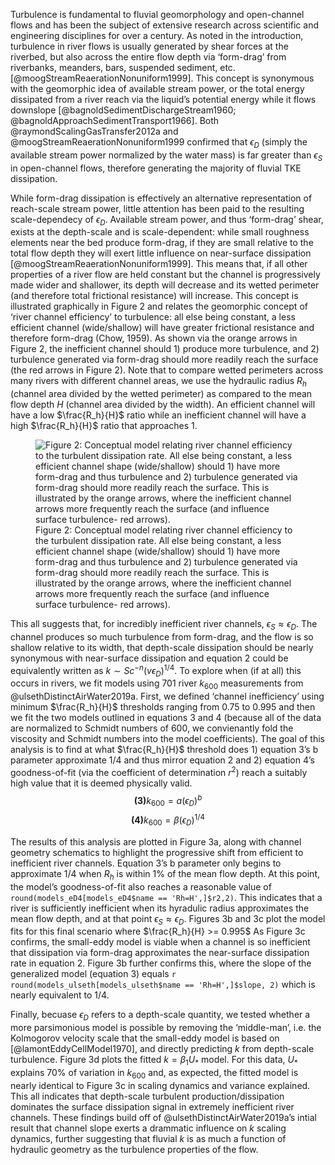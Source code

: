 Turbulence is fundamental to fluvial geomorphology and open-channel flows and has been the subject of extensive research across scientific and engineering disciplines for over a century. As noted in the introduction, turbulence in river flows is usually generated by shear forces at the riverbed, but also across the entire flow depth via 'form-drag' from riverbanks, meanders, bars, suspended sediment, etc. [@moogStreamReaerationNonuniform1999]. This concept is synonymous with the geomorphic idea of available stream power, or the total energy dissipated from a river reach via the liquid's potential energy while it flows downslope [@bagnoldSedimentDischargeStream1960; @bagnoldApproachSedimentTransport1966]. Both @raymondScalingGasTransfer2012a and @moogStreamReaerationNonuniform1999 confirmed that $\epsilon_D$ (simply the available stream power normalized by the water mass) is far greater than $\epsilon_S$ in open-channel flows, therefore generating the majority of fluvial TKE dissipation.

While form-drag dissipation is effectively an alternative representation of reach-scale stream power, little attention has been paid to the resulting scale-dependecy of $\epsilon_D$. Available stream power, and thus 'form-drag' shear, exists at the depth-scale and is scale-dependent: while small roughness elements near the bed produce form-drag, if they are small relative to the total flow depth they will exert little influence on near-surface dissipation [@moogStreamReaerationNonuniform1999]. This means that, if all other properties of a river flow are held constant but the channel is progressively made wider and shallower, its depth will decrease and its wetted perimeter (and therefore total frictional resistance) will increase. This concept is illustrated graphically in Figure 2 and relates the geomorphic concept of 'river channel efficiency' to turbulence: all else being constant, a less efficient channel (wide/shallow) will have greater frictional resistance and therefore form-drag (Chow, 1959). As shown via the orange arrows in Figure 2, the inefficient channel should 1) produce more turbulence, and 2) turbulence generated via form-drag should more readily reach the surface (the red arrows in Figure 2). Note that to compare wetted perimeters across many rivers with different channel areas, we use the hydraulic radius $R_h$ (channel area divided by the wetted perimeter) as compared to the mean flow depth $H$ (channel area divided by the width). An efficient channel will have a low $\frac{R_h}{H}$ ratio while an inefficient channel will have a high $\frac{R_h}{H}$ ratio that approaches 1.

![Figure 2: Conceptual model relating river channel efficiency to the turbulent dissipation rate. All else being constant, a less efficient channel shape (wide/shallow) should 1) have more form-drag and thus turbulence and 2) turbulence generated via form-drag should more readily reach the surface. This is illustrated by the orange arrows, where the inefficient channel arrows more frequently reach the surface (and influence surface turbulence- red arrows).](cache/k600_theory/conceptual_model.jpg)

This all suggests that, for incredibly inefficient river channels, $\epsilon_S \approx \epsilon_D$. The channel produces so much turbulence from form-drag, and the flow is so shallow relative to its width, that depth-scale dissipation should be nearly synonymous with near-surface dissipation and equation 2 could be equivalently written as $k\sim Sc^{-n}(v\epsilon_D)^{1/4}$. To explore when (if at all) this occurs in rivers, we fit models using 701 river $k_{600}$ measurements from @ulsethDistinctAirWater2019a. First, we defined 'channel inefficiency' using minimum $\frac{R_h}{H}$ thresholds ranging from 0.75 to 0.995 and then we fit the two models outlined in equations 3 and 4 (because all of the data are normalized to Schmidt numbers of 600, we convienantly fold the viscosity and Schmidt numbers into the model coefficients). The goal of this analysis is to find at what $\frac{R_h}{H}$ threshold does 1) equation 3's b parameter approximate 1/4 and thus mirror equation 2 and 2) equation 4's goodness-of-fit (via the coefficient of determination $r^2$) reach a suitably high value that it is deemed physically valid.
$$\mathbf{(3)} k_{600}=a(\epsilon_D)^{b}$$
$$\mathbf{(4)} k_{600}=\beta(\epsilon_D)^{1/4}$$

The results of this analysis are plotted in Figure 3a, along with channel geometry schematics to highlight the progressive shift from efficient to inefficient river channels. Equation 3's b parameter only begins to approximate 1/4 when $R_h$ is within 1% of the mean flow depth. At this point, the model's goodness-of-fit also reaches a reasonable value of `round(models_eD4[models_eD4$name == 'Rh=H',]$r2,2)`. This indicates that a river is sufficiently inefficient when its hyradulic radius approximates the mean flow depth, and at that point $\epsilon_S \approx \epsilon_D$. Figures 3b and 3c plot the model fits for this final scenario where $\frac{R_h}{H} >= 0.995$ As Figure 3c confirms, the small-eddy model is viable when a channel is so inefficient that dissipation via form-drag approximates the near-surface dissipation rate in equation 2. Figure 3b further confirms this, where the slope of the generalized model (equation 3) equals `r round(models_ulseth[models_ulseth$name == 'Rh=H',]$slope, 2)` which is nearly equivalent to 1/4.

Finally, becuase $\epsilon_D$ refers to a depth-scale quantity, we tested whether a more parsimonious model is possible by removing the 'middle-man', i.e. the Kolmogorov velocity scale that the small-eddy model is based on [@lamontEddyCellModel1970], and directly predicting *k* from depth-scale turbulence. Figure 3d plots the fitted $k=\beta_1U_*$ model. For this data, $U_*$ explains 70% of variation in $k_{600}$ and, as expected, the fitted model is nearly identical to Figure 3c in scaling dynamics and variance explained. This all indicates that depth-scale turbulent production/dissipation dominates the surface dissipation signal in extremely inefficient river channels. These findings build off of @ulsethDistinctAirWater2019a's intial result that channel slope exerts a drammatic influence on *k* scaling dynamics, further suggesting that fluvial *k* is as much a function of hydraulic geometry as the turbulence properties of the flow.

